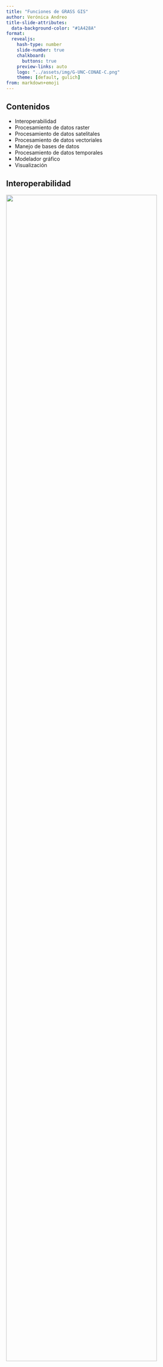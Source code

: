 ```yaml
---
title: "Funciones de GRASS GIS"
author: Verónica Andreo
title-slide-attributes: 
  data-background-color: "#1A428A"
format:
  revealjs: 
    hash-type: number 
    slide-number: true
    chalkboard: 
      buttons: true
    preview-links: auto
    logo: "../assets/img/G-UNC-CONAE-C.png"
    theme: [default, gulich]
from: markdown+emoji
---
```


## Contenidos

- Interoperabilidad
- Procesamiento de datos raster
- Procesamiento de datos satelitales
- Procesamiento de datos vectoriales
- Manejo de bases de datos
- Procesamiento de datos temporales
- Modelador gráfico
- Visualización


## Interoperabilidad

<img src="../assets/img/grass_database_vs_geodata.png" width="90%">


## Importar y exportar mapas raster

::: columns
:::{.column width=50%}
<img src="../assets/img/File_raster_import.png">
:::

:::{.column width=50%}
<img src="../assets/img/File_raster_export.png">
:::
:::

GRASS se apoya en [GDAL](https://www.gdal.org/) para importar y exportar mapas raster


## Importar y exportar mapas vectoriales

<br>

::: columns
:::{.column width=50%}
<img src="../assets/img/File_vector_import.png">
:::

:::{.column width=50%}
<img src="../assets/img/File_vector_export.png">
:::
:::

<br><br>

GRASS se apoya en [OGR](https://www.gdal.org/ogr_arch.html) para importar y exportar datos vectoriales


## Procesamiento de datos raster

::: columns
:::{.column width=50%}
<img src="../assets/img/Raster_menu.png" width="90%">
:::

:::{.column width=50%}
- Datos raster: DEM, cobertura, clima, etc.
- Imágenes satelitales: Landsat, Sentinel, MODIS, SPOT, QuickBird, etc.
:::
:::

[Raster processing](https://grass.osgeo.org/grass-stable/manuals/rasterintro.html) manual

---

### Remuestreo

- [r.resamp.interp](https://grass.osgeo.org/grass-stable/manuals/r.resamp.interp.html): Remuestrea el mapa raster a una cuadrícula más fina usando diferentes métodos de interpolación: vecino más cercano, bilinear, bicúbico (**downscaling**)
- [r.resamp.stats](https://grass.osgeo.org/grass-stable/manuals/r.resamp.stats.html): Remuestrea el mapa raster a una cuadrícula más gruesa utilizando agregación (**upscaling**)


::: columns
:::{.column width=50%}
<img src="../assets/img/Raster_resample_options.png">
:::

:::{.column width=50%}
<img src="../assets/img/r_resamp_stats_6m_20m.png">
:::
:::

---

### Superposición de mapas raster

::: columns
:::{.column width=50%}
<img src="../assets/img/Raster_overlay_options.png">
:::

:::{.column width=50%}
<img src="../assets/img/r_patch.png" width="70%">
:::
:::

- [r.series](https://grass.osgeo.org/grass-stable/manuals/r.series.html): Permite agregar una lista de mapas con diferentes métodos como promedio, mínimo, máximo, etc.
- [r.patch](https://grass.osgeo.org/grass-stable/manuals/r.patch.html): Crea un mapa raster utilizando los valores de las categorías de uno (o más) mapa(s) para rellenar las áreas "sin datos" en otro mapa


---

### Modelado hidrológico

::: columns
:::{.column width=50%}
<img src="../assets/img/Raster_hydro.png">
:::

:::{.column width=50%}
... además de muchos otros addons, por ejemplo:

<img src="../assets/img/r_stream_addons.jpg">
:::
:::

:::{.center}
<img src="../assets/img/r_stream_collage.png" width="65%">
:::

::: footer
@jasiewicz_new_2011
:::

---

### Análisis del terreno

::: columns
:::{.column width=55%}
<img src="../assets/img/Raster_terrain_analysis.png">
:::

:::{.column width=45%}
<img src="../assets/img/geo_forms.png" width="85%">

Salida de [r.geomorphon](https://grass.osgeo.org/grass-stable/manuals/r.geomorphon.html)
:::
:::

---

### Análisis de paisaje

::: columns
:::{.column width=50%}
<img src="../assets/img/Raster_landscape.png">

<img src="../assets/img/r_pi_searchtime.png">

:::{.tiny}
r.pi.searchtime	on West	African	rainforest fragments
:::
:::

:::{.column width=50%}
... varios add-ons para análisis de parches

<img src="../assets/img/Raster_r_pi_addons.png" width="80%">
:::
:::


::: footer
@wegmann_rpi_2018
:::


## Procesamiento de datos satelitales

::: columns
:::{.column width=50%}
Menú Imagery

<img src="../assets/img/Imagery_menu.png">
:::

:::{.column width=50%}
<img src="../assets/img/Imaging-Spectroscopy-Concept.png" width="90%">
:::
:::

[Image processing](https://grass.osgeo.org/grass-stable/manuals/imageryintro.html) manual


---

### Administrar colores y visualización

::: columns
:::{.column width=50%}
<img src="../assets/img/Imagery_colors.png">
::::

:::{.column width=50%}
<img src="../assets/img/i_colors_enhance.jpg" width="85%">
:::
:::

---

### Transformaciones

::: columns
:::{.column width=50%}
<img src="../assets/img/Imagery_transform.png">
:::

:::{.column width=50%}
- [i.pca](https://grass.osgeo.org/grass-stable/manuals/i.pca.html): Análisis de componentes principales
- [i.fft](https://grass.osgeo.org/grass-stable/manuals/i.fft.html): Transformada rápida de Fourier 
- [i.pansharpen](https://grass.osgeo.org/grass-stable/manuals/i.pansharpen.html): Algoritmos de fusión de imágenes para mejorar la resolución de los canales multiespectrales con una banda pancromática de alta resolución
:::
:::

---

### Clasificación

::: columns
:::{.column width=50%}
<img src="../assets/img/Imagery_classification.png">

Métodos supervisados y no supervisados, ver la wiki de <a href="https://grasswiki.osgeo.org/wiki/Image_classification">Image classification</a> para más detalles)
:::

:::{.column width=50%}
- [r.learn.ml](https://grass.osgeo.org/grass7/manuals/addons/r.learn.ml.html): Clasificación supervisada y regresión con Machine Learning
- [r.fuzzy.system](https://grass.osgeo.org/grass7/manuals/addons/r.fuzzy.system.html): Sistema de clasificación autónomo de lógica difusa
- [i.ann.maskrcnn](https://grass.osgeo.org/grass7/manuals/addons/i.ann.maskrcnn.html): Clasificación supervisada con redes neuronales artificiales
- [i.object.activelearning](https://grass.osgeo.org/grass7/manuals/addons/r.object.activelearning.html): Aprendizaje activo para la clasificación de objetos raster
:::
:::

---

### Segmentación y OBIA

::: columns
:::{.column width=50%}
[Clasificación basada en objetos](https://github.com/tgrippa/Opensource_OBIA_processing_chain)

<img src="../assets/img/remotesensing_grass_obia.png" width="75%">
:::

:::{.column width=50%} 
- [i.segment](https://grass.osgeo.org/grass77/manuals/i.segment.html): Identifica segmentos (objetos) a partir de datos de imágenes
- [i.segment.hierarchical](https://grass.osgeo.org/grass7/manuals/addons/i.segment.hierarchical.html): Segmentación jerárquica
- [i.segment.stats](https://grass.osgeo.org/grass7/manuals/addons/i.segment.stats.html): Calcula estadísticas para describir segmentos u objetos
- [i.segment.uspo](https://grass.osgeo.org/grass7/manuals/addons/i.segment.uspo.html): Optimización no supervisada de parámetros de segmentación
- [i.superpixels.slic](https://grass.osgeo.org/grass7/manuals/addons/i.superpixels.slic.html): Realiza la segmentación de imágenes mediante el método SLIC
:::
:::

---

### Herramientas genéricas y para sensores específicos

::: columns
:::{.column width=50%}
<img src="../assets/img/Imagery_satellite_especif_tools.png">
:::

:::{.column width=50%}
Banda 2 de Sentinel-2A después de *i.atcorr*

<img src="../assets/img/i_atcorr_B02_atcorr.png" width="85%">
:::
:::

:::{.center}
... además de diversas extensiones para MODIS, Sentinel 2, Landsat, SRTM, GPM, etc.
:::

---

### Productos derivados de sensado remoto

::: columns
:::{.column width=45%}
<img src="../assets/img/Imagery_products.png">

<img src="../assets/img/ndvi.png" width="90%">
:::

:::{.column width=54%}
- [i.wi](https://grass.osgeo.org/grass7/manuals/addons/i.wi.html): Calcula diferentes tipos de índices de agua
- [i.lswt](https://grass.osgeo.org/grass7/manuals/addons/i.lswt.html): Calcula la temperatura de la superficie de los lagos a partir de la temperatura de brillo
- [i.landsat8.swlst](https://grass.osgeo.org/grass7/manuals/addons/i.landsat8.swlst.html): Algoritmo split-window para estimar LST a partir de datos Landsat 8 OLI/TIRS
- [i.rh](https://grass.osgeo.org/grass7/manuals/addons/i.rh.html): humedad relativa, vapor de agua
- [i.water](https://grass.osgeo.org/grass7/manuals/addons/i.water.html): Detección de agua a partir de índices derivados de datos satelitales
:::
:::

## Procesamiento de datos raster 3D

::: columns
:::{.column width=45%}
Menú raster 3D

<img src="../assets/img/3D_raster_menu.png">
:::

:::{.column width=54%}
Sistema de coordenadas raster 3D y su disposición interna

<img src="../assets/img/raster3d_layout.png" width="80%">
:::
:::

:::{.center}
[3D raster processing](https://grass.osgeo.org/grass-stable/manuals/raster3dintro.html) manual
:::

## Procesamiento de datos vectoriales

::: columns
:::{.column width=50%}
Menú Vector

<img src="../assets/img/Vector_menu.png" width="85%">
:::

:::{.column width=50%}
<img src="../assets/img/vector_types.png" width="85%">

Formatos vectoriales topológicos en GRASS GIS
:::
:::

:::{.center}
[Vector processing](https://grass.osgeo.org/grass-stable/manuals/vectorintro.html) manual
:::

---

### Mantenimiento de la topología


<img src="../assets/img/Vector_topology_maint.png" width="70%">

::: columns
:::{.column width=50%}
<img src="../assets/img/v_clean.png" width="60%">

Limpieza de errores de topología en mapa vectorial
:::

:::{.column width=50%}
<img src="../assets/img/v_generalize_smooth.png" width="60%">

Suavizado. Ver también la wiki de <a href="https://grasswiki.osgeo.org/wiki/V.generalize_tutorial">v.generalize</a>
:::
:::

---

### Selección y superposición

::: columns
:::{.column width=50%}
<img src="../assets/img/Vector_select.png">

<br>

<img src="../assets/img/Vector_overlay.png">
:::

:::{.column width=50%}
Operador *TOUCHES*

<img src="../assets/img/v_select_op_touches.png" width="55%">

Operador *NOT*

<img src="../assets/img/v_overlay_op_not.png" width="50%">
:::
:::

---

### Análisis de redes

::: columns
:::{.column width=50%}
<img src="../assets/img/Vector_network_analysis.png">
:::

:::{.column width=50%}
<img src="../assets/img/v_net_distance.png">
:::
:::

---

### Reportes, estadísticas y actualización de atributos

::: columns
:::{.column width=50%}
<img src="../assets/img/Vector_report_stats.png">

<img src="../assets/img/v_univar.png">
:::

:::{.column width=50%}
<img src="../assets/img/Vector_update_attr.png">

<img src="../assets/img/v_rast_stats.png" width="90%">
:::
:::

---

## Manejo de bases de datos

::: columns
:::{.column width=50%}
Menú Database

<img src="../assets/img/DB_menu.png" width="95%">
:::

:::{.column width=50%}
<img src="../assets/img/db_execute.png">
:::
:::


## Procesamiento de datos temporales

Menú Temporal

::: columns
:::{.column width=50%}
<img src="../assets/img/Temporal_menu.png">
:::

:::{.column width=50%}
- importar/exportar
- topología temporal
- agregación
- acumulación
- álgebra temporal
- interpolación
:::
:::


## Modelador gráfico 

::: {.r-stack}
![](../assets/img/graphical_modeller.png){.fragment width=750}

![](../assets/img/graphical_modeller_python.png){.fragment width=680}

:::

::: footer
[g.gui.gmodeler](https://grass.osgeo.org/grass-stable/manuals/wxGUI.gmodeler.html)
:::

## Visualización en la GUI

<img src="../assets/img/map_display_and_gui_console.png" width="85%">

---

### Map display: vista 3D

:::{.center}
<img src="../assets/img/3d_view.png" width="90%">
:::

---

### Monitores wx

En la terminal:

::: columns
:::{.column width="50%"}
<img src="../assets/img/terminal_wx0_call.png">

Los monitores wx tienen los mismos **botones** que el Map Display en la GUI
:::

:::{.column width="50%"}
<img src="../assets/img/wx_monitor.png">
:::
:::

---

### Map-swipe

:::{.center}
<img src="../assets/img/map_swipe.png" width="60%">

[g.gui.mapswipe](https://grass.osgeo.org/grass-stable/manuals/g.gui.mapswipe.html)
:::

---

### Herramienta de animación

:::{.center}
<img src="../assets/img/lsat5_animation.gif" width="75%">

[g.gui.animation](https://grass.osgeo.org/grass-stable/manuals/g.gui.animation.html)
:::

---

### Compositor cartográfico

:::{.center}
<img src="../assets/img/cartographic_comp_draft.png" width="55%">

[g.gui.psmap](https://grass.osgeo.org/grass-stable/manuals/g.gui.psmap.html)
:::

---

Exportar como .ps .eps or .pdf

:::{.center}
<img src="../assets/img/elevation.png" width="80%">
:::

---

Archivo .psmap para automatizar la composición cartográfica

<br>

```bash
# timestamp: 2018-09-19 18:10
# location: nc_spm_08_grass7
# mapset: user1
# page orientation: Portrait
# g.region raster=elevation@PERMANENT nsres=10.75697211 ewres=10.75268817

maploc 0.450 0.666  4.624 4.174
border n

paper
    width 7.48031496063
    height 5.51181102362
    left 0.196850393701
    right 0.196850393701
    bottom 0.393700787402
    top 0.393700787402
    end

raster elevation@PERMANENT

vareas lakes@PERMANENT
    layer 1
    masked n
    color 136:138:133
    width 1.0
    fcolor 114:159:207
    label Lakes
    lpos 1
    end
vlines roadsmajor@PERMANENT
    type line
    layer 1
    masked n
    color 46:52:54
    width 1.5
    style solid
    linecap butt
    label Roads
    lpos 2
    end
colortable y
    raster elevation@PERMANENT
    where 5.245 0.735
    discrete n
    tickbar n
    font Helvetica
    fontsize 10
    color black
    end
vlegend
    where 5.234 2.249
    font Helvetica
    fontsize 10
    width 0.4
    cols 1
    border none
    end
scalebar s
    where 6.040 4.591
    length 5000.0
    units auto
    height 0.1
    segment 5
    numbers 1
    fontsize 8
    background y
    end
end
```


## Addons

- [i.modis](https://grass.osgeo.org/grass-stable/manuals/addons/i.modis.html): Herramientas para la descarga y el procesamiento de productos MODIS utilizando pyModis
- [i.sentinel](https://grass.osgeo.org/grass-stable/manuals/addons/i.sentinel.html): Herramientas para la descarga y el procesamiento de los productos de Copernicus Sentinel
- [i.landsat](https://grass.osgeo.org/grass-stable/manuals/addons/i.landsat.html): Herramientas para la descarga y el procesamiento de datos Landsat
- [r.hants](https://grass.osgeo.org/grass-stable/manuals/addons/r.hants.html): Aproxima una serie temporal periódica con armónicos
- [r.bioclim](https://grass.osgeo.org/grass-stable/manuals/addons/r.bioclim.html): Calcula índices bioclimáticos
- ... y **otros 300+** en el [repo oficial](https://github.com/OSGeo/grass-addons)!!

<https://grass.osgeo.org/grass-stable/manuals/addons/>



## Referencias

::: {#refs .tiny}
:::

---

<br><br>

:::{.center}
![](../assets/img/grass_logo_alphab.png)
:::
